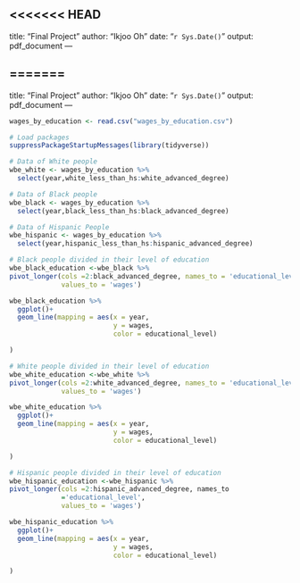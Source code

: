 <<<<<<< HEAD
---
title: "Final Project"
author: "Ikjoo Oh"
date: "`r Sys.Date()`"
output: pdf_document
---

=======
---
title: "Final Project"
author: "Ikjoo Oh"
date: "`r Sys.Date()`"
output: pdf_document
---

```{r}
wages_by_education <- read.csv("wages_by_education.csv")

# Load packages
suppressPackageStartupMessages(library(tidyverse))
```



```{r}
# Data of White people
wbe_white <- wages_by_education %>%
  select(year,white_less_than_hs:white_advanced_degree)
```

```{r}
# Data of Black people
wbe_black <- wages_by_education %>%
  select(year,black_less_than_hs:black_advanced_degree)
```

```{r}
# Data of Hispanic People
wbe_hispanic <- wages_by_education %>%
  select(year,hispanic_less_than_hs:hispanic_advanced_degree)
```

```{r}
# Black people divided in their level of education
wbe_black_education <-wbe_black %>%
pivot_longer(cols =2:black_advanced_degree, names_to = 'educational_level',
             values_to = 'wages')
```

```{r}
wbe_black_education %>%
  ggplot()+
  geom_line(mapping = aes(x = year, 
                          y = wages,
                          color = educational_level)

)
```




```{r}
# White people divided in their level of education
wbe_white_education <-wbe_white %>%
pivot_longer(cols =2:white_advanced_degree, names_to = 'educational_level',
             values_to = 'wages')
```



```{r}
wbe_white_education %>%
  ggplot()+
  geom_line(mapping = aes(x = year, 
                          y = wages,
                          color = educational_level)

)
```



```{r}
# Hispanic people divided in their level of education
wbe_hispanic_education <-wbe_hispanic %>%
pivot_longer(cols =2:hispanic_advanced_degree, names_to
             ='educational_level',
             values_to = 'wages')
```

```{r}
wbe_hispanic_education %>%
  ggplot()+
  geom_line(mapping = aes(x = year, 
                          y = wages,
                          color = educational_level)

)
```
